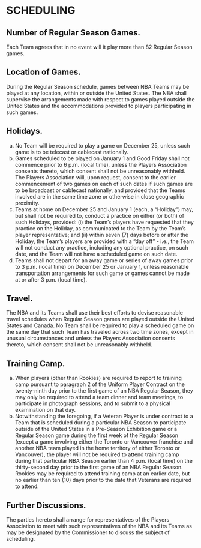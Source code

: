 # SCHEDULING

## Number of Regular Season Games.

Each Team agrees that in no event will it play more than 82 Regular Season games.

## Location of Games.

During the Regular Season schedule, games between NBA Teams may be played at any location, within or outside the United States. The NBA shall supervise the arrangements made with respect to games played outside the United States and the accommodations provided to players participating in such games.

## Holidays.

(a) No Team will be required to play a game on December 25, unless such game is to be telecast or cablecast nationally.
(b) Games scheduled to be played on January 1 and Good Friday shall not commence prior to 6 p.m. (local time), unless the Players Association consents thereto, which consent shall not be unreasonably withheld. The Players Association will, upon request, consent to the earlier commencement of two games on each of such dates if such games are to be broadcast or cablecast nationally, and provided that the Teams involved are in the same time zone or otherwise in close geographic proximity.
(c) Teams at home on December 25 and January 1 (each, a "Holiday") may, but shall not be required to, conduct a practice on either (or both) of such Holidays, provided: (i) the Team's players have requested that they practice on the Holiday, as communicated to the Team by the Team's player representative; and (ii) within seven (7) days before or after the Holiday, the Team's players are provided with a "day off" - i.e., the Team will not conduct any practice, including any optional practice, on such date, and the Team will not have a scheduled game on such date.
(d) Teams shall not depart for an away game or series of away games prior to 3 p.m. (local time) on December 25 or January 1, unless reasonable transportation arrangements for such game or games cannot be made at or after 3 p.m. (local time).

## Travel.

The NBA and its Teams shall use their best efforts to devise reasonable travel schedules when Regular Season games are played outside the United States and Canada. No Team shall be required to play a scheduled game on the same day that such Team has traveled across two time zones, except in unusual circumstances and unless the Players Association consents thereto, which consent shall not be unreasonably withheld.

## Training Camp.
(a) When players (other than Rookies) are required to report to training camp pursuant to paragraph 2 of the Uniform Player Contract on the twenty-ninth day prior to the first game of an NBA Regular Season, they may only be required to attend a team dinner and team meetings, to participate in photograph sessions, and to submit to a physical examination on that day.
(b) Notwithstanding the foregoing, if a Veteran Player is under contract to a Team that is scheduled during a particular NBA Season to participate outside of the United States in a Pre-Season Exhibition game or a Regular Season game during the first week of the Regular Season (except a game involving either the Toronto or Vancouver franchise and another NBA team played in the home territory of either Toronto or Vancouver), the player will not be required to attend training camp during that particular NBA Season earlier than 4 p.m. (local time) on the thirty-second day prior to the first game of an NBA Regular Season. Rookies may be required to attend training camp at an earlier date, but no earlier than ten (10) days prior to the date that Veterans are required to attend.

## Further Discussions.

The parties hereto shall arrange for representatives of the Players Association to meet with such representatives of the NBA and its Teams as may be designated by the Commissioner to discuss the subject of scheduling.